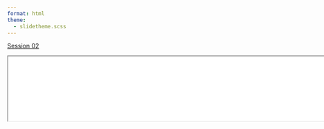 ```yaml
---
format: html
theme: 
  - slidetheme.scss
---
```


[Session 02](02/index.html){style=".external target"}

<iframe src="02/index.html" width="200%" height="auto">

</iframe>
